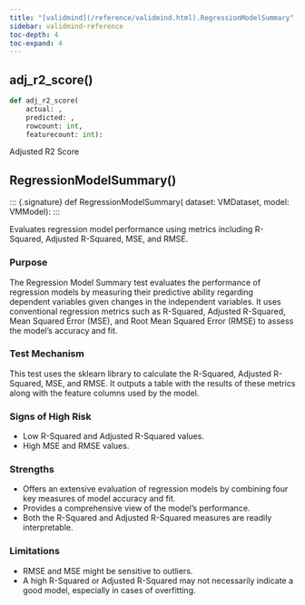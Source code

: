 ```yaml
---
title: "[validmind](/reference/validmind.html).RegressionModelSummary"
sidebar: validmind-reference
toc-depth: 4
toc-expand: 4
---
```


## adj_r2_score<span class='muted'>()</span>

<!-- module.qmd.jinja2 - module level function alias -->

```python
def adj_r2_score(
    actual: ,
    predicted: ,
    rowcount: int,
    featurecount: int):
```

Adjusted R2 Score

## RegressionModelSummary[()]{.muted}

<!-- function.qmd.jinja2 - function signature -->

::: {.signature} <span class="signature pdoc-code multiline"> <span class="kw">def</span> <span class="name">RegressionModelSummary</span>( <span class="param"> <span class="n">dataset</span><span class="p">:</span> <span class="n">VMDataset</span></span>, <span class="param"> <span class="n">model</span><span class="p">:</span> <span class="n">VMModel</span></span>):</span> </span> :::

Evaluates regression model performance using metrics including R-Squared, Adjusted R-Squared, MSE, and RMSE.

### Purpose

The Regression Model Summary test evaluates the performance of regression models by measuring their predictive ability regarding dependent variables given changes in the independent variables. It uses conventional regression metrics such as R-Squared, Adjusted R-Squared, Mean Squared Error (MSE), and Root Mean Squared Error (RMSE) to assess the model's accuracy and fit.

### Test Mechanism

This test uses the sklearn library to calculate the R-Squared, Adjusted R-Squared, MSE, and RMSE. It outputs a table with the results of these metrics along with the feature columns used by the model.

### Signs of High Risk

- Low R-Squared and Adjusted R-Squared values.
- High MSE and RMSE values.

### Strengths

- Offers an extensive evaluation of regression models by combining four key measures of model accuracy and fit.
- Provides a comprehensive view of the model's performance.
- Both the R-Squared and Adjusted R-Squared measures are readily interpretable.

### Limitations

- RMSE and MSE might be sensitive to outliers.
- A high R-Squared or Adjusted R-Squared may not necessarily indicate a good model, especially in cases of overfitting.

